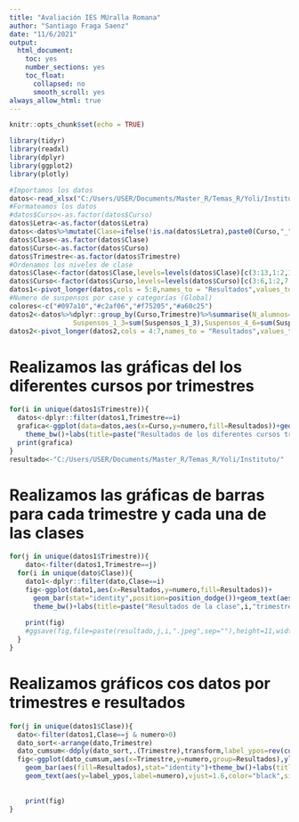 ```yaml
---
title: "Avaliación IES MUralla Romana"
author: "Santiago Fraga Saenz"
date: "11/6/2021"
output: 
  html_document:
    toc: yes
    number_sections: yes
    toc_float:
      collapsed: no
      smooth_scroll: yes
always_allow_html: true
---
```


```r
knitr::opts_chunk$set(echo = TRUE)
```

```r
library(tidyr)
library(readxl)
library(dplyr)
library(ggplot2)
library(plotly)
```

```r
#Importamos los datos
datos<-read_xlsx("C:/Users/USER/Documents/Master_R/Temas_R/Yoli/Instituto/curso_21_22.xlsx")
#Formateamos los datos
#datos$Curso<-as.factor(datos$Curso)
datos$Letra<-as.factor(datos$Letra)
datos<-datos%>%mutate(Clase=ifelse(!is.na(datos$Letra),paste0(Curso,"_",substr(Letra,1,4)),paste0(Curso)))
datos$Clase<-as.factor(datos$Clase)
datos$Curso<-as.factor(datos$Curso)
datos$Trimestre<-as.factor(datos$Trimestre)
#Ordenamos los niveles de clase
datos$Clase<-factor(datos$Clase,levels=levels(datos$Clase)[c(3:13,1:2,14:17)])
datos$Curso<-factor(datos$Curso,levels=levels(datos$Curso)[c(3:6,1:2,7:10)])
datos1<-pivot_longer(datos,cols = 5:8,names_to = "Resultados",values_to = "numero")
#Numero de suspensos por case y categorías (Global)
colores<-c("#097a10","#c2af06","#f75205","#a60c25")
datos2<-datos%>%dplyr::group_by(Curso,Trimestre)%>%summarise(N_alumnos=sum(N_alumnos),Aprobados=sum(Aprobados),
                Suspensos_1_3=sum(Suspensos_1_3),Suspensos_4_6=sum(Suspensos_4_6),Suspensos_7_mas=sum(Suspensos_7_mas))
datos2<-pivot_longer(datos2,cols = 4:7,names_to = "Resultados",values_to = "numero")
```

# Realizamos las gráficas del los diferentes cursos por trimestres

```r
for(i in unique(datos1$Trimestre)){
  datos<-dplyr::filter(datos1,Trimestre==i)
  grafica<-ggplot(data=datos,aes(x=Curso,y=numero,fill=Resultados))+geom_bar(stat="identity",position=position_dodge())+
    theme_bw()+labs(title=paste("Resultados de los diferentes cursos trimestre ",i))+scale_fill_manual(values=colores)
  print(grafica)
}
resultado<-"C:/Users/USER/Documents/Master_R/Temas_R/Yoli/Instituto/"
```

# Realizamos las gráficas de barras para cada trimestre y cada una de las clases

```r
for(j in unique(datos1$Trimestre)){
    dato<-filter(datos1,Trimestre==j)
  for(i in unique(dato$Clase)){
    dato1<-dplyr::filter(dato,Clase==i)
    fig<-ggplot(dato1,aes(x=Resultados,y=numero,fill=Resultados))+
      geom_bar(stat="identity",position=position_dodge())+geom_text(aes(label=paste(round((numero/N_alumnos)*100,1),"%")),vjust=1.6,color="black",size=3.5)+
      theme_bw()+labs(title=paste("Resultados de la clase",i,"trimestre",j))+scale_fill_manual(values=colores)
    
    print(fig)
    #ggsave(fig,file=paste(resultado,j,i,".jpeg",sep=""),height=11,width=18,dpi=180)
  }
}
```

# Realizamos gráficos cos datos por trimestres e resultados

```r
for(j in unique(datos1$Clase)){
  dato<-filter(datos1,Clase==j & numero>0)
  dato_sort<-arrange(dato,Trimestre)
  dato_cumsum<-ddply(dato_sort,.(Trimestre),transform,label_ypos=rev(cumsum(rev(numero))))
  fig<-ggplot(dato_cumsum,aes(x=Trimestre,y=numero,group=Resultados),ylim(0,N_alumnos))+
    geom_bar(aes(fill=Resultados),stat="identity")+theme_bw()+labs(title=paste("Resultados de la clase",j))+scale_fill_manual(values=colores)+
    geom_text(aes(y=label_ypos,label=numero),vjust=1.6,color="black",size=3.5)
    
    
    print(fig)
}
```
